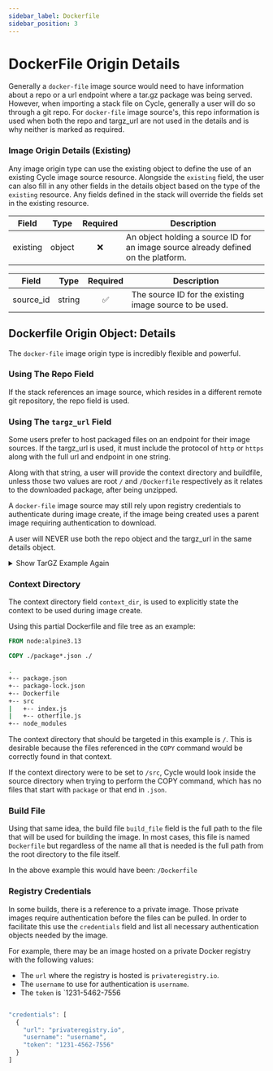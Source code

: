 ```yaml
---
sidebar_label: Dockerfile
sidebar_position: 3
---
```




# DockerFile Origin Details

<p>
  Generally a <code>docker-file</code> image source would need to have information about a repo or a url endpoint where a tar.gz package was being served. However, when importing a stack file on Cycle, generally a user will do so through a
  git repo. For <code>docker-file</code> image source's, this repo information is used when both the repo and targz_url are not used in the details and is why neither is marked as required.
</p>
<AutoTable tablevalues={Details.dockerfile.shared} />

### Image Origin Details (Existing)

Any image origin type can use the existing object to define the use of an existing Cycle image source resource. Alongside the `existing` field, the user can also fill in any other fields in the details object based on the type of the `existing` resource. Any fields defined in the stack will override the fields set in the existing resource.

| Field    | Type   | Required | Description                                                                        |
| -------- | ------ | :------: | ---------------------------------------------------------------------------------- |
| existing | object |    ❌    | An object holding a source ID for an image source already defined on the platform. |

| Field     | Type   | Required | Description                                             |
| --------- | ------ | :------: | ------------------------------------------------------- |
| source_id | string |    ✅    | The source ID for the existing image source to be used. |

## Dockerfile Origin Object: Details

The `docker-file` image origin type is incredibly flexible and powerful.

<RepoTable />

<DetailsExamples />

### Using The Repo Field

If the stack references an image source, which resides in a different remote git repository, the repo field is used.

<RemoteRepo />

### Using The `targz_url` Field

Some users prefer to host packaged files on an endpoint for their image sources. If the targz_url is used, it must include the protocol of `http` or `https` along with the full url and endpoint in one string.

Along with that string, a user will provide the context directory and buildfile, unless those two values are root `/` and `/Dockerfile` respectively as it relates to the downloaded package, after being unzipped.

A `docker-file` image source may still rely upon registry credentials to authenticate during image create, if the image being created uses a parent image requiring authentication to download.

A user will NEVER use both the repo object and the targz_url in the same details object.

<details>
    <summary>Show TarGZ Example Again</summary>

```json
{
  "type": "docker-file",
  "details": {
    "targz_url": "https://yoururl.com/endpoint",
    "context_dir": "/target/directory",
    "build_file": "/target/directory/Dockerfile",
    "credentials": [
      {
        "url": "privateregistry.io",
        "username": "username",
        "token": "1231-4562-7556"
      },
      {
        "url": "privateregistry2.io",
        "username": "username2",
        "token": "1231-3362-7556"
      }
    ]
  }
}
```

</details>

### Context Directory

The context directory field `context_dir`, is used to explicitly state the context to be used during image create.

Using this partial Dockerfile and file tree as an example:

```Dockerfile
FROM node:alpine3.13

COPY ./package*.json ./
```

```bash
.
+-- package.json
+-- package-lock.json
+-- Dockerfile
+-- src
|   +-- index.js
|   +-- otherfile.js
+-- node_modules
```

The context directory that should be targeted in this example is `/`. This is desirable because the files referenced in the `COPY` command would be correctly found in that context.

If the context directory were to be set to `/src`, Cycle would look inside the source directory when trying to perform the COPY command, which has no files that start with `package` or that end in `.json`.

### Build File

Using that same idea, the build file `build_file` field is the full path to the file that will be used for building the image. In most cases, this file is named `Dockerfile` but regardless of the name all that is needed is the full path from the root directory to the file itself.

In the above example this would have been: `/Dockerfile`

### Registry Credentials

In some builds, there is a reference to a private image. Those private images require authentication before the files can be pulled. In order to facilitate this use the `credentials` field and list all necessary authentication objects needed by the image.

For example, there may be an image hosted on a private Docker registry with the following values:

- The `url` where the registry is hosted is `privateregistry.io`.
- The `username` to use for authentication is `username`.
- The `token` is `1231-5462-7556

```jsx

"credentials": [
  {
    "url": "privateregistry.io",
    "username": "username",
    "token": "1231-4562-7556"
  }
]

```
